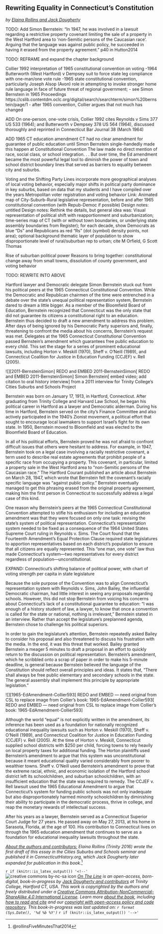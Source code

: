 ## Rewriting Equality in Connecticut's Constitution {#rewriting}
*by [Elaina Rollins and Jack Dougherty](authors.html)*

TODO: Add Simon Bernstein: "In 1947, he was involved in a lawsuit regarding a restrictive property covenant limiting the sale of a property in the West Hartford area to 'non-Semitic persons of the Caucasian race'. Arguing that the language was against public policy, he succeeded in having it erased from the property agreement." p40 in Hutton2014

TODO: REFRAME and expand the chapter background

Collier 1992 interpretation of 1965 constitutional convention on voting
-1964 Butterworth (West Hartford) v Dempsey suit to force state leg compliance with one-man/one vote rule
-1965 state constitutional convention, particularly Joseph Alsop (Avon) role in attempting to invoke stronger home rule language in face of future threat of regional government;
- see Simon Bernstein in 1965 Proceedings https://cslib.contentdm.oclc.org/digital/search/searchterm/simon%20bernstein/page/1
- after 1965 convention, Collier argues that not much has changed

ADD
On one-person, one-vote crisis, Collier 1992 cites Reynolds v Sims 377 US 533 (1964); and Butterworth v Dempsey 378 US 564 (1964), discussed thoroughly and reprinted in Connecticut Bar Journal 38 (March 1964)

ADD 1965 CT education amendment
CT had no clear amendment for guarantee of public education until Simon Bernstein single-handedly made this happen at Constitutional Convention
The law made no direct mention of race, social class, or school integration. . .
But over time, the Ed amendment became the most powerful legal tool to diminish the power of town and school district boundary lines that served as barriers to equality between city and suburbs.

Voting and the Shifting Party Lines
incorporate more geographical analyses of local voting behavior, especially major shifts in political party dominance in key suburbs, based on data that my students and I have compiled over the years
	 Metropolitan voter registration and voting behavior
Link: Animated map of City-Suburb-Rural legislative representation, before and after 1965 constitutional convention (with Repub-Democ if possible)
Design notes: untitled
Design notes: Rethink the details, but general idea was: Visual representation of political shift with reapportionment and suburbanization; time-series map of CT (with or without town boundaries, or underlying state assembly boundaries from Register); for each decade, show Democrats as blue “Ds” and Republicans as red “Rs” (dot (symbol) density points, not area); optional background thematic layer of population to show disproportionate level of rural/suburban rep to urban; cite M Orfield, G Scott Thomas

 Rise of suburban political power
	 Reasons to bring together: constitutional change away from small towns, dissolution of county government, and voting behavior

TODO: REWRITE INTO ABOVE

Hartford lawyer and Democratic delegate Simon Bernstein stuck out from his political peers at the 1965 Connecticut Constitutional Convention. While the Democratic and Republican chairmen of the time were entrenched in a debate over the state’s unequal political representation system, Bernstein dared to dream a little bigger. As a member of the Bloomfield Board of Education, Bernstein recognized that Connecticut was the only state that did not guarantee its citizens a constitutional right to an education. Bernstein thus decided to draft a new amendment to address this problem. After days of being ignored by his Democratic Party superiors and, finally, threatening to confront the media about his concerns, Bernstein’s request was met. Delegates at the 1965 Connecticut Constitutional Convention passed Bernstein’s amendment which guarantees free public education to every child. This set the stage for a series of prominent educational lawsuits, including Horton v. Meskill (1970), Sheff v. O’Neill (1989), and Connecticut Coalition for Justice in Education Funding (CCJEF) v. Rell (2005).

![][2011-BernsteinSimon]
REDO and EMBED 2011-BernsteinSimon\[ REDO and EMBED 2011-BernsteinSimon\]
Simon Bernstein\[ embed video; add citation to oral history interview\] from a 2011 interview for Trinity College’s Cities Suburbs and Schools Project

Bernstein was born on January 17, 1913, in Hartford, Connecticut. After graduating from Trinity College and Harvard Law School, he began his political career in Hartford as a lawyer and Democratic alderman. During his time in Hartford, Bernstein served on the city’s Finance Committee and also actively participated in the 1940’s Zionist movement, a political effort that sought to encourage local lawmakers to support Israel’s fight for its own state. In 1950, Bernstein moved to Bloomfield and was elected to the Bloomfield Board of Education.

In all of his political efforts, Bernstein proved he was not afraid to confront difficult issues that others were hesitant to address. For example, in 1947, Bernstein took on a legal case involving a racially restrictive covenant, a term used to describe real estate agreements that prohibit people of a specific race from occupying a property. This covenant, in particular, limited a property sale in the West Hartford area to “non-Semitic persons of the Caucasian race.” The Hartford Courant published an article about Bernstein on March 28, 1947, which wrote that Bernstein felt the covenant’s racially specific language was “against public policy.” Bernstein eventually managed to get this phrasing erased from the original property agreement, making him the first person in Connecticut to successfully address a legal case of this kind.


One reason why Bernstein’s peers at the 1965 Connecticut Constitutional Convention attempted to stifle his enthusiasm for including an education amendment was that they were focused on only one task: revising the state’s system of political representation. Connecticut’s representation system needed to be fixed as a consequence of the 1964 United States Supreme Court ruling in Reynolds v. Sims. The Court found that the Fourteenth Amendment’s Equal Protection Clause required state legislatures to apportion representatives based on each district’s population to ensure that all citizens are equally represented. This “one man, one vote” law thus made Connecticut’s system—two representatives for every district regardless of population—unconstitutional.

EXPAND: Connecticut's shifting balance of political power, with chart of voting strength per capita in state legislature


Because the sole purpose of the Convention was to align Connecticut’s representation system with Reynolds v. Sims, John Bailey, the influential Democratic chairman, had little interest in seeing any proposals regarding schools. However, this did not stop Bernstein from voicing his concerns about Connecticut’s lack of a constitutional guarantee to education: “I was enough of a history student of law, a lawyer, to know that once a convention is called for the state or national, nothing is irrelevant,” Bernstein stated in an interview. Rather than accept the legislature’s preplanned agenda, Bernstein chose to challenge his political superiors.

In order to gain the legislature’s attention, Bernstein repeatedly asked Bailey to consider his proposal and also threatened to discuss his frustration with the media. In the end, it was this threat that worked. Bailey granted Bernstein a meager 5 minutes to draft a proposal in an effort to quickly return to the discussion on political representation. Bernstein’s amendment, which he scribbled onto a scrap of paper in order to make his 5-minute deadline, is general because Bernstein believed the language of the Constitution should reflect overall principles and ideas. It states that, “There shall always be free public elementary and secondary schools in the state. The general assembly shall implement this principle by appropriate legislation.”

![][1965-EdAmendment-Collier593]
REDO and EMBED — need original from CSL to replace image from Collier's book: 1965-EdAmendment-Collier593\[ REDO and EMBED — need original from CSL to replace image from Collier's book: 1965-EdAmendment-Collier593\]

Although the world “equal” is not explicitly written in the amendment, its inference has been used as a foundation for nationally recognized educational inequality lawsuits such as Horton v. Meskill (1970), Sheff v. O’Neill (1989), and Connecticut Coalition for Justice in Education Funding (CCJEF) v. Rell (2005). At the time of Horton v. Meskill, Connecticut supplied school districts with $250 per child, forcing towns to rely heavily on local property taxes for additional funding. The Horton plaintiffs used Bernstein’s amendment to argue that this system was unconstitutional because it meant educational quality varied considerably from poorer to wealthier towns. Sheff v. O’Neill used Bernstein’s amendment to prove that the extreme racial, ethnic, and economic isolation of the Hartford school district left its schoolchildren, and suburban schoolchildren, with an insufficient education that the state was required to remedy. The CCJEF v. Rell lawsuit used the 1965 Educational Amendment to argue that Connecticut’s system for funding public schools was not only inadequate but also disproportionately harmed minority schoolchildren by diminishing their ability to participate in the democratic process, thrive in college, and reap the monetary rewards of intellectual success.

After his years as a lawyer, Bernstein served as a Connecticut Superior Court Judge for 27 years. He passed away on May 27, 2013, at his home in Sarasota, Florida, at the age of 100. His contribution to Connecticut lives on through the 1965 education amendment that continues to serve as a foundation for educational inequality lawsuits throughout the state.


*[About the authors and contributors:](authors.html) Elaina Rollins (Trinity 2016) wrote the first draft of this essay in the Cities Suburbs and Schools seminar and published it in ConnecticutHistory.org, which Jack Dougherty later expanded for publication in this book*.^[@rollinsFiveMinutesThat2014]

`r if (knitr::is_latex_output()) '<!--'`
![creative commons by-nc-sa icon](images/cc-by-nc-sa-88x31.png) *[On The Line](http://ontheline.trincoll.edu) is an open-access, born-digital, book-in-progress by [Jack Dougherty and contributors](authors.html) at Trinity College, Hartford CT, USA. This work is copyrighted by the authors and freely distributed under a [Creative Commons Attribution-NonCommercial-ShareAlike 4.0 International License](http://creativecommons.org/licenses/by-nc-sa/4.0/). Learn more [about the book](about-the-book.html), including [how to read and cite](how-to-read-and-cite.html) and our [copyright with open-access policy and code repository](copyright-with-open-access.html). This book-in-progress was last updated on: `r format (Sys.Date(), '%d %b %Y')`*
`r if (knitr::is_latex_output()) '-->'`
